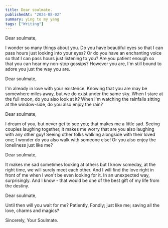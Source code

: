 ```yaml
---
title: Dear soulmate.
publishedAt: "2024-08-02"
summary: ying to my yang
tags: ["Writing"]
---
```


Dear soulmate,

I wonder so many things about you. Do you have beautiful eyes so that I can pass hours just looking into your eyes? Or do you have an enchanting voice so that I can pass hours just listening to you? Are you patient enough so that you can hear my non-stop gossips? However you are, I'm still bound to adore you just the way you are.

Dear soulmate, 

I'm already in love with your existence. Knowing that you are may be somewhere miles away, but we do exist under the same sky. When I stare at the full moon, do you also look at it? When I'm watching the rainfalls sitting at the window-side, do you also enjoy the rain?

Dear soulmate,

I dream of you, but never get to see you; that makes me a little sad. Seeing couples laughing together, it makes me worry that are you also laughing with any other guy! Seeing other folks walking alongside with their loved one; I wonder do you also walk with someone else! Or you also enjoy the loneliness just like me?

Dear soulmate,

It makes me sad sometimes looking at others but I know someday, at the right time, we will surely meet each other. And I will find the love right in front of me when I won't be even looking for it. In an unexpected way, surprisingly. And I know - that would be one of the best gift of my life from the destiny.

Dear soulmate,

Until then will you wait for me? Patiently, Fondly; just like me; saving all the love, charms and magics?

Sincerely, 
Your Soulmate.